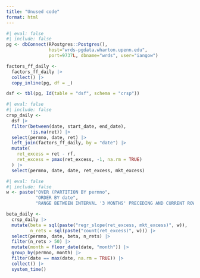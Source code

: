 ```yaml
---
title: "Unused code"
format: html
---
```


```r
#| eval: false
#| include: false
pg <- dbConnect(RPostgres::Postgres(), 
                host="wrds-pgdata.wharton.upenn.edu",
                port=9737L, dbname="wrds", user="iangow")

factors_ff_daily <-
  factors_ff_daily |>
  collect() |>
  copy_inline(pg, df = _)

dsf <- tbl(pg, Id(table = "dsf", schema = "crsp"))
```

```r
#| eval: false
#| include: false
crsp_daily <- 
  dsf |>
  filter(between(date, start_date, end_date),
         !is.na(ret)) |>
  select(permno, date, ret) |>
  left_join(factors_ff_daily, by = "date") |>
  mutate(
    ret_excess = ret - rf,
    ret_excess = pmax(ret_excess, -1, na.rm = TRUE)
  ) |>
  select(permno, date, date, ret_excess, mkt_excess)
```

```r
#| eval: false
#| include: false
w <- paste("OVER (PARTITION BY permno",
           "ORDER BY date",
           "RANGE BETWEEN INTERVAL '3 MONTHS' PRECEDING AND CURRENT ROW)")

beta_daily <-
  crsp_daily |>
  mutate(beta = sql(paste("regr_slope(ret_excess, mkt_excess)", w)),
         n_rets = sql(paste("count(ret_excess)", w))) |>
  select(permno, date, beta, n_rets) |>
  filter(n_rets > 50) |>
  mutate(month = floor_date(date, "month")) |>
  group_by(permno, month) |>
  filter(date == max(date, na.rm = TRUE)) |>
  collect() |>
  system_time()
```
